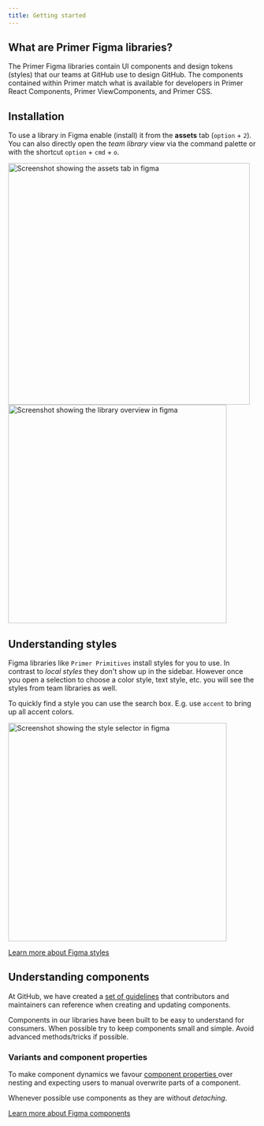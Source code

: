 ```yaml
---
title: Getting started
---
```


## What are Primer Figma libraries?
The Primer Figma libraries contain UI components and design tokens (styles) that our teams at GitHub use to design GitHub. The components contained within Primer match what is available for developers in Primer React Components, Primer ViewComponents, and Primer CSS.

## Installation
To use a library in Figma enable (install) it from the **assets** tab (`option` + `2`).
You can also directly open the *team library* view via the command palette or with the shortcut `option` + `cmd` + `o`.

<ImageBox caption="Navigate to the assets tab in the left sidebar and press the book icon to open the libraries overview.">
  <img
    width="490"
    alt="Screenshot showing the assets tab in figma"
    src="https://user-images.githubusercontent.com/813754/221525999-d0278cec-d79c-40fc-8150-532f97549dc8.png"
  />
</ImageBox>

<ImageBox caption="Enable all libraries you need in your file.">
  <img
    width="443"
    alt="Screenshot showing the library overview in figma"
    src="https://user-images.githubusercontent.com/813754/221527802-76638b6b-be81-4c87-b3e8-63d543537a9c.png"
  />
</ImageBox>


## Understanding styles
Figma libraries like `Primer Primitives` install styles for you to use. In contrast to *local styles* they don't show up in the sidebar.
However once you open a selection to choose a color style, text style, etc. you will see the styles from team libraries as well.

To quickly find a style you can use the search box. E.g. use `accent` to bring up all accent colors.

<ImageBox caption="Color style selector and color style selector with search for 'accent'">
  <img
    width="443"
    alt="Screenshot showing the style selector in figma"
    src="https://user-images.githubusercontent.com/813754/221531315-605cba02-de29-4834-a01b-ef8dc391fe21.png"
  />
</ImageBox>

<a href="https://help.figma.com/hc/en-us/articles/360039238753-Styles-in-Figma">Learn more about Figma styles <LinkExternalIcon /></a>

## Understanding components
At GitHub, we have created a [set of guidelines](https://github.com/primer/figma/blob/main/docs/authoring-components.md) that contributors and maintainers can reference when creating and updating components.

Components in our libraries have been built to be easy to understand for consumers. When possible try to keep components small and simple. Avoid advanced methods/tricks if possible. 

### Variants and component properties
To make component dynamics we favour [component properties <LinkExternalIcon />](https://help.figma.com/hc/en-us/articles/5579474826519-Explore-component-properties) over nesting and expecting users to manual overwrite parts of a component. 

Whenever possible use components as they are without *detaching*.

<a href="https://help.figma.com/hc/en-us/articles/360038662654-Guide-to-components-in-Figma">Learn more about Figma components <LinkExternalIcon /></a>
